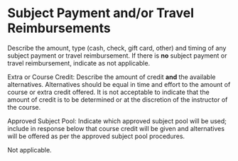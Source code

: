 # Subject Payment and/or Travel Reimbursements

::: {.instr_box .rmdnote}

Describe the amount, type (cash, check, gift card, other) and timing of any subject payment or travel reimbursement. If there is **no** subject payment or travel reimbursement, indicate as not applicable.

Extra or Course Credit: Describe the amount of credit **and** the available alternatives. Alternatives should be equal in time and effort to the amount of course or extra credit offered. It is not acceptable to indicate that the amount of credit is to be determined or at the discretion of the instructor of the course.

Approved Subject Pool: Indicate which approved subject pool will be used; include in response below that course credit will be given and alternatives will be offered as per the approved subject pool procedures.

:::

Not applicable.

